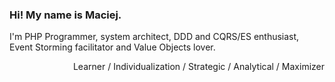 ### Hi! My name is Maciej.

I'm PHP Programmer, system architect, DDD and CQRS/ES enthusiast, Event Storming facilitator and Value Objects lover.

<div style="text-align: right">Learner / Individualization / Strategic / Analytical / Maximizer</div>
